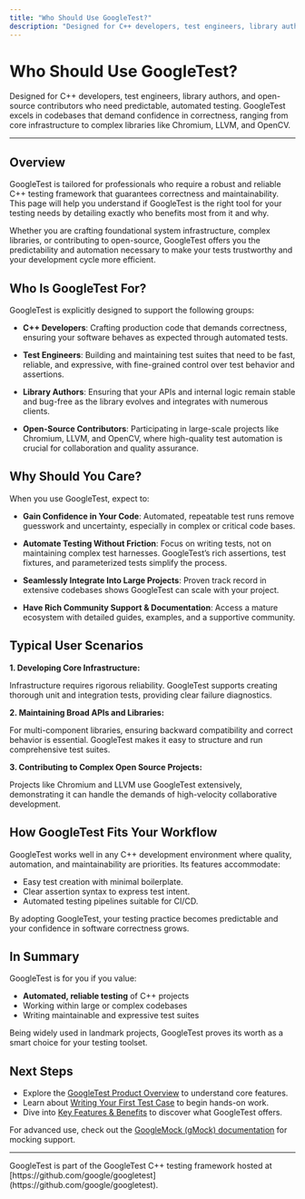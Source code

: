 ```yaml
---
title: "Who Should Use GoogleTest?"
description: "Designed for C++ developers, test engineers, library authors, and open-source contributors who need predictable, automated testing. GoogleTest excels in codebases that demand confidence in correctness, ranging from core infrastructure to complex libraries like Chromium, LLVM, and OpenCV."
---
```


# Who Should Use GoogleTest?

Designed for C++ developers, test engineers, library authors, and open-source contributors who need predictable, automated testing. GoogleTest excels in codebases that demand confidence in correctness, ranging from core infrastructure to complex libraries like Chromium, LLVM, and OpenCV.

---

## Overview

GoogleTest is tailored for professionals who require a robust and reliable C++ testing framework that guarantees correctness and maintainability. This page will help you understand if GoogleTest is the right tool for your testing needs by detailing exactly who benefits most from it and why.

Whether you are crafting foundational system infrastructure, complex libraries, or contributing to open-source, GoogleTest offers you the predictability and automation necessary to make your tests trustworthy and your development cycle more efficient.

## Who Is GoogleTest For?

GoogleTest is explicitly designed to support the following groups:

- **C++ Developers**: Crafting production code that demands correctness, ensuring your software behaves as expected through automated tests.

- **Test Engineers**: Building and maintaining test suites that need to be fast, reliable, and expressive, with fine-grained control over test behavior and assertions.

- **Library Authors**: Ensuring that your APIs and internal logic remain stable and bug-free as the library evolves and integrates with numerous clients.

- **Open-Source Contributors**: Participating in large-scale projects like Chromium, LLVM, and OpenCV, where high-quality test automation is crucial for collaboration and quality assurance.

## Why Should You Care?

When you use GoogleTest, expect to:

- **Gain Confidence in Your Code**: Automated, repeatable test runs remove guesswork and uncertainty, especially in complex or critical code bases.

- **Automate Testing Without Friction**: Focus on writing tests, not on maintaining complex test harnesses. GoogleTest’s rich assertions, test fixtures, and parameterized tests simplify the process.

- **Seamlessly Integrate Into Large Projects**: Proven track record in extensive codebases shows GoogleTest can scale with your project.

- **Have Rich Community Support & Documentation**: Access a mature ecosystem with detailed guides, examples, and a supportive community.

## Typical User Scenarios

**1. Developing Core Infrastructure:**

Infrastructure requires rigorous reliability. GoogleTest supports creating thorough unit and integration tests, providing clear failure diagnostics.

**2. Maintaining Broad APIs and Libraries:**

For multi-component libraries, ensuring backward compatibility and correct behavior is essential. GoogleTest makes it easy to structure and run comprehensive test suites.

**3. Contributing to Complex Open Source Projects:**

Projects like Chromium and LLVM use GoogleTest extensively, demonstrating it can handle the demands of high-velocity collaborative development.

## How GoogleTest Fits Your Workflow

GoogleTest works well in any C++ development environment where quality, automation, and maintainability are priorities. Its features accommodate:

- Easy test creation with minimal boilerplate.
- Clear assertion syntax to express test intent.
- Automated testing pipelines suitable for CI/CD.

By adopting GoogleTest, your testing practice becomes predictable and your confidence in software correctness grows.

## In Summary

GoogleTest is for you if you value:

- **Automated, reliable testing** of C++ projects
- Working within large or complex codebases
- Writing maintainable and expressive test suites

Being widely used in landmark projects, GoogleTest proves its worth as a smart choice for your testing toolset.

## Next Steps

- Explore the [GoogleTest Product Overview](/overview/introduction/product-overview) to understand core features.
- Learn about [Writing Your First Test Case](/getting-started/first-test-experience/writing-your-first-test) to begin hands-on work.
- Dive into [Key Features & Benefits](/overview/introduction/feature-overview) to discover what GoogleTest offers.

For advanced use, check out the [GoogleMock (gMock) documentation](https://github.com/google/googletest/tree/main/googlemock) for mocking support.

---

<Info>
GoogleTest is part of the GoogleTest C++ testing framework hosted at [https://github.com/google/googletest](https://github.com/google/googletest).
</Info>
